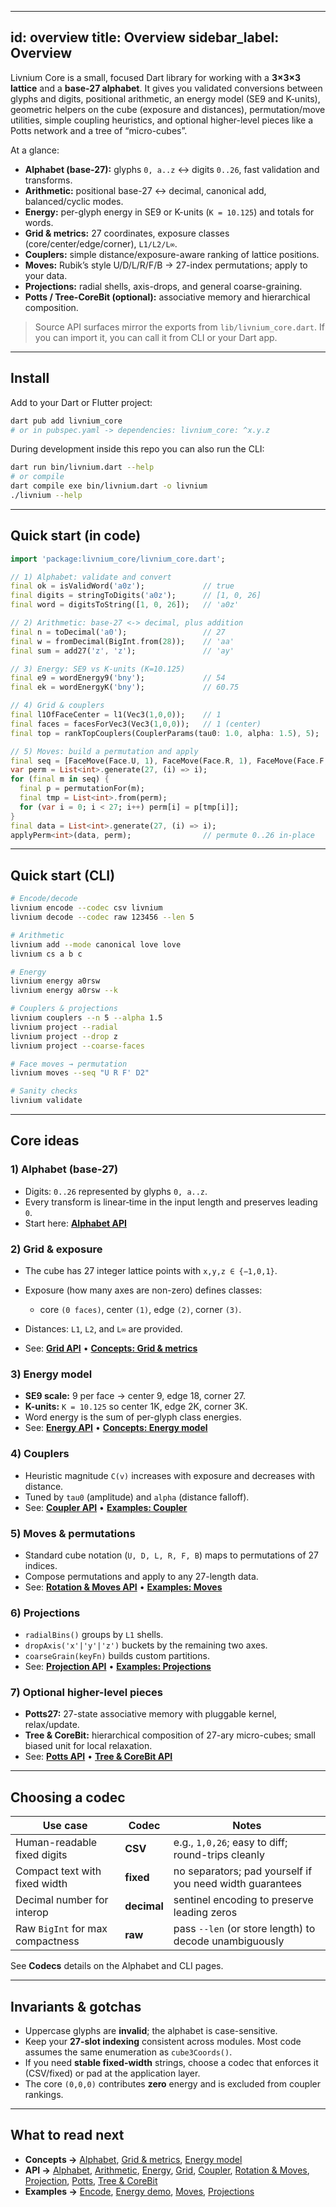 
---
id: overview
title: Overview
sidebar_label: Overview
---

Livnium Core is a small, focused Dart library for working with a **3×3×3 lattice** and a **base-27 alphabet**. It gives you validated conversions between glyphs and digits, positional arithmetic, an energy model (SE9 and K-units), geometric helpers on the cube (exposure and distances), permutation/move utilities, simple coupling heuristics, and optional higher-level pieces like a Potts network and a tree of “micro-cubes”.

At a glance:

- **Alphabet (base-27):** glyphs `0, a..z` ↔ digits `0..26`, fast validation and transforms.
- **Arithmetic:** positional base-27 ↔ decimal, canonical add, balanced/cyclic modes.
- **Energy:** per-glyph energy in SE9 or K-units (`K = 10.125`) and totals for words.
- **Grid & metrics:** 27 coordinates, exposure classes (core/center/edge/corner), `L1/L2/L∞`.
- **Couplers:** simple distance/exposure-aware ranking of lattice positions.
- **Moves:** Rubik’s style U/D/L/R/F/B → 27-index permutations; apply to your data.
- **Projections:** radial shells, axis-drops, and general coarse-graining.
- **Potts / Tree-CoreBit (optional):** associative memory and hierarchical composition.

> Source API surfaces mirror the exports from `lib/livnium_core.dart`. If you can import it, you can call it from CLI or your Dart app.

---

## Install

Add to your Dart or Flutter project:

```bash
dart pub add livnium_core
# or in pubspec.yaml -> dependencies: livnium_core: ^x.y.z
````

During development inside this repo you can also run the CLI:

```bash
dart run bin/livnium.dart --help
# or compile
dart compile exe bin/livnium.dart -o livnium
./livnium --help
```

---

## Quick start (in code)

```dart
import 'package:livnium_core/livnium_core.dart';

// 1) Alphabet: validate and convert
final ok = isValidWord('a0z');             // true
final digits = stringToDigits('a0z');      // [1, 0, 26]
final word = digitsToString([1, 0, 26]);   // 'a0z'

// 2) Arithmetic: base-27 <-> decimal, plus addition
final n = toDecimal('a0');                 // 27
final w = fromDecimal(BigInt.from(28));    // 'aa'
final sum = add27('z', 'z');               // 'ay'

// 3) Energy: SE9 vs K-units (K=10.125)
final e9 = wordEnergy9('bny');             // 54
final ek = wordEnergyK('bny');             // 60.75

// 4) Grid & couplers
final l1OfFaceCenter = l1(Vec3(1,0,0));    // 1
final faces = facesForVec3(Vec3(1,0,0));   // 1 (center)
final top = rankTopCouplers(CouplerParams(tau0: 1.0, alpha: 1.5), 5);

// 5) Moves: build a permutation and apply
final seq = [FaceMove(Face.U, 1), FaceMove(Face.R, 1), FaceMove(Face.F, -1)];
var perm = List<int>.generate(27, (i) => i);
for (final m in seq) {
  final p = permutationFor(m);
  final tmp = List<int>.from(perm);
  for (var i = 0; i < 27; i++) perm[i] = p[tmp[i]];
}
final data = List<int>.generate(27, (i) => i);
applyPerm<int>(data, perm);                // permute 0..26 in-place
```

---

## Quick start (CLI)

```bash
# Encode/decode
livnium encode --codec csv livnium
livnium decode --codec raw 123456 --len 5

# Arithmetic
livnium add --mode canonical love love
livnium cs a b c

# Energy
livnium energy a0rsw
livnium energy a0rsw --k

# Couplers & projections
livnium couplers --n 5 --alpha 1.5
livnium project --radial
livnium project --drop z
livnium project --coarse-faces

# Face moves → permutation
livnium moves --seq "U R F' D2"

# Sanity checks
livnium validate
```

---

## Core ideas

### 1) Alphabet (base-27)

* Digits: `0..26` represented by glyphs `0, a..z`.
* Every transform is linear‐time in the input length and preserves leading `0`.
* Start here: **[Alphabet API](/api/alphabet)**

### 2) Grid & exposure

* The cube has 27 integer lattice points with `x,y,z ∈ {−1,0,1}`.
* Exposure (how many axes are non-zero) defines classes:

  * core `(0 faces)`, center `(1)`, edge `(2)`, corner `(3)`.
* Distances: `L1`, `L2`, and `L∞` are provided.
* See: **[Grid API](/api/grid)** • **[Concepts: Grid & metrics](/concepts/grid-and-metrics)**

### 3) Energy model

* **SE9 scale:** 9 per face → center 9, edge 18, corner 27.
* **K-units:** `K = 10.125` so center 1K, edge 2K, corner 3K.
* Word energy is the sum of per-glyph class energies.
* See: **[Energy API](/api/energy)** • **[Concepts: Energy model](/concepts/energy-model)**

### 4) Couplers

* Heuristic magnitude `C(v)` increases with exposure and decreases with distance.
* Tuned by `tau0` (amplitude) and `alpha` (distance falloff).
* See: **[Coupler API](/api/coupler)** • **[Examples: Coupler](/examples/coupler)**

### 5) Moves & permutations

* Standard cube notation (`U, D, L, R, F, B`) maps to permutations of 27 indices.
* Compose permutations and apply to any 27-length data.
* See: **[Rotation & Moves API](/api/rotation-moves)** • **[Examples: Moves](/examples/moves)**

### 6) Projections

* `radialBins()` groups by `L1` shells.
* `dropAxis('x'|'y'|'z')` buckets by the remaining two axes.
* `coarseGrain(keyFn)` builds custom partitions.
* See: **[Projection API](/api/projection)** • **[Examples: Projections](/examples/projections)**

### 7) Optional higher-level pieces

* **Potts27:** 27-state associative memory with pluggable kernel, relax/update.
* **Tree & CoreBit:** hierarchical composition of 27-ary micro-cubes; small biased unit for local relaxation.
* See: **[Potts API](/api/potts)** • **[Tree & CoreBit API](/api/tree-corebit)**

---

## Choosing a codec

| Use case                         | Codec       | Notes                                                    |
| -------------------------------- | ----------- | -------------------------------------------------------- |
| Human-readable fixed digits      | **CSV**     | e.g., `1,0,26`; easy to diff; round-trips cleanly        |
| Compact text with fixed width    | **fixed**   | no separators; pad yourself if you need width guarantees |
| Decimal number for interop       | **decimal** | sentinel encoding to preserve leading zeros              |
| Raw `BigInt` for max compactness | **raw**     | pass `--len` (or store length) to decode unambiguously   |

See **Codecs** details on the Alphabet and CLI pages.

---

## Invariants & gotchas

* Uppercase glyphs are **invalid**; the alphabet is case-sensitive.
* Keep your **27-slot indexing** consistent across modules. Most code assumes the same enumeration as `cube3Coords()`.
* If you need **stable fixed-width** strings, choose a codec that enforces it (CSV/fixed) or pad at the application layer.
* The core `(0,0,0)` contributes **zero** energy and is excluded from coupler rankings.

---

## What to read next

* **Concepts →** [Alphabet](/concepts/alphabet), [Grid & metrics](/concepts/grid-and-metrics), [Energy model](/concepts/energy-model)
* **API →** [Alphabet](/api/alphabet), [Arithmetic](/api/arith27), [Energy](/api/energy), [Grid](/api/grid), [Coupler](/api/coupler), [Rotation & Moves](/api/rotation-moves), [Projection](/api/projection), [Potts](/api/potts), [Tree & CoreBit](/api/tree-corebit)
* **Examples →** [Encode](/examples/encode), [Energy demo](/examples/energy-demo), [Moves](/examples/moves), [Projections](/examples/projections)

```

